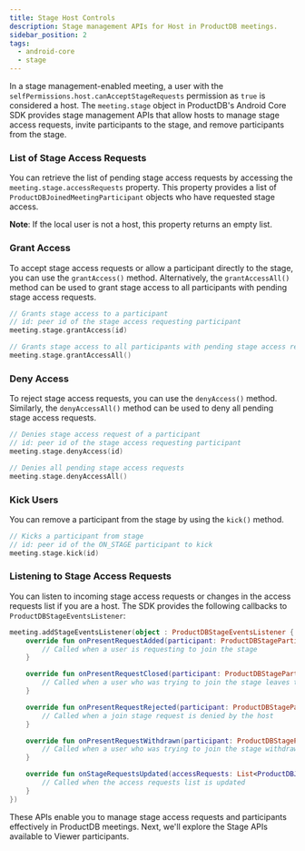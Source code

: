 ```yaml
---
title: Stage Host Controls
description: Stage management APIs for Host in ProductDB meetings.
sidebar_position: 2
tags:
  - android-core
  - stage
---
```


In a stage management-enabled meeting, a user with the `selfPermissions.host.canAcceptStageRequests` permission as `true` is 
considered a host. The `meeting.stage` object in ProductDB's Android Core SDK provides stage management APIs that allow hosts to 
manage stage access requests, invite participants to the stage, and remove participants from the stage.

### List of Stage Access Requests

You can retrieve the list of pending stage access requests by accessing the `meeting.stage.accessRequests` property. This property 
provides a list of `ProductDBJoinedMeetingParticipant` objects who have requested stage access.

**Note**: If the local user is not a host, this property returns an empty list.

### Grant Access

To accept stage access requests or allow a participant directly to the stage, you can use the `grantAccess()` method. 
Alternatively, the `grantAccessAll()` method can be used to grant stage access to all participants with pending stage access requests.

```kotlin
// Grants stage access to a participant
// id: peer id of the stage access requesting participant
meeting.stage.grantAccess(id)

// Grants stage access to all participants with pending stage access requests
meeting.stage.grantAccessAll()
```

### Deny Access

To reject stage access requests, you can use the `denyAccess()` method. Similarly, the `denyAccessAll()` method can be used to 
deny all pending stage access requests.

```kotlin
// Denies stage access request of a participant
// id: peer id of the stage access requesting participant
meeting.stage.denyAccess(id)

// Denies all pending stage access requests
meeting.stage.denyAccessAll()
```

### Kick Users

You can remove a participant from the stage by using the `kick()` method.

```kotlin
// Kicks a participant from stage
// id: peer id of the ON_STAGE participant to kick
meeting.stage.kick(id)
```

### Listening to Stage Access Requests

You can listen to incoming stage access requests or changes in the access requests list if you are a host. The SDK provides the 
following callbacks to `ProductDBStageEventsListener`:

```kotlin
meeting.addStageEventsListener(object : ProductDBStageEventsListener {
    override fun onPresentRequestAdded(participant: ProductDBStageParticipant) {
        // Called when a user is requesting to join the stage
    }

    override fun onPresentRequestClosed(participant: ProductDBStageParticipant) {
        // Called when a user who was trying to join the stage leaves the call
    }

    override fun onPresentRequestRejected(participant: ProductDBStageParticipant) {
        // Called when a join stage request is denied by the host
    }

    override fun onPresentRequestWithdrawn(participant: ProductDBStageParticipant) {
        // Called when a user who was trying to join the stage withdraws their request to join
    }

    override fun onStageRequestsUpdated(accessRequests: List<ProductDBJoinedMeetingParticipant>) {
        // Called when the access requests list is updated
    }
})
```

These APIs enable you to manage stage access requests and participants effectively in ProductDB meetings. Next, we'll explore the 
Stage APIs available to Viewer participants.


